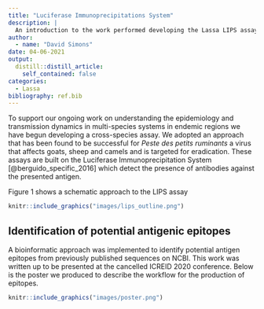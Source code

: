 ```yaml
---
title: "Luciferase Immunoprecipitations System"
description: |
  An introduction to the work performed developing the Lassa LIPS assay.
author:
  - name: "David Simons"
date: 04-06-2021
output:
  distill::distill_article:
    self_contained: false
categories:
  - Lassa
bibliography: ref.bib
---
```


To support our ongoing work on understanding the epidemiology and transmission dynamics in multi-species systems in endemic regions we have begun developing a cross-species assay. We adopted an approach that has been found to be successful for *Peste des petits ruminants* a virus that affects goats, sheep and camels and is targeted for eradication. These assays are built on the Luciferase Immunoprecipitation System [@berguido_specific_2016] which detect the presence of antibodies against the presented antigen.

Figure 1 shows a schematic approach to the LIPS assay

```r
knitr::include_graphics("images/lips_outline.png")
```

## Identification of potential antigenic epitopes

A bioinformatic approach was implemented to identify potential antigen epitopes from previously published sequences on NCBI. This work was written up to be presented at the cancelled ICREID 2020 conference. Below is the poster we produced to describe the workflow for the production of epitopes.


```r
knitr::include_graphics("images/poster.png")
```